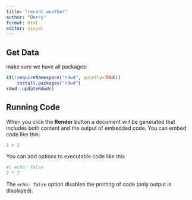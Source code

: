 ```yaml
---
title: "recent weather"
author: "Berry"
format: html
editor: visual
---
```


## Get Data

make sure we have all packages:
```r
if(!requireNamespace("rdwd", quietly=TRUE))
	install.packages("rdwd")
rdwd::updateRdwd()
```

## Running Code

When you click the **Render** button a document will be generated that includes both content and the output of embedded code. You can embed code like this:

```r
1 + 1
```

You can add options to executable code like this

```r
#| echo: false
2 * 2
```

The `echo: false` option disables the printing of code (only output is displayed).
